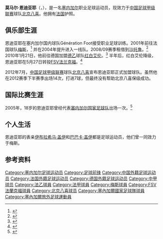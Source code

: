 {{Infobox football biography
| playername     = 莫马尔·恩迪亚耶<br>Momar N'Diaye
| image          =
| fullname       = Momar Ramon N'Diaye
| dateofbirth    = {{Birth date and age|df=yes|1987|7|13}}
| cityofbirth    = Yeumbeul
| countryofbirth = [[塞内加尔|塞内加尔]]
| height         = {{height|m=1.80}}
| position       = [[前锋_(足球)|前锋]]
| currentclub    = [[北京八喜联合竞技足球俱乐部|北京八喜]]
| clubnumber     = 32
| youthyears1    = 1999–2001
| youthclubs1    = Génération Foot
| years1         = 2001–2005
| clubs1         = [[梅斯足球俱乐部|梅斯B]]
| caps1          = 35
| goals1         = 21
| years2         = 2004–2009
| clubs2         = [[梅斯足球俱乐部|梅斯]]
| caps2          = 77
| goals2         = 11
| years3         = 2008–2009
| clubs3         = → [[沙托鲁足球俱乐部|沙托鲁]] (租借)<ref>{{cite web | url = http://www.lfp.fr/joueur/n-diaye-momar | title = Momar N'DIAYE | publisher =  | accessdate = 22 May 2011 | language = fr | archive-date = 2016-03-04 | archive-url = https://web.archive.org/web/20160304022820/http://www.lfp.fr/joueur/n-diaye-momar | dead-url = no }}</ref>
| caps3          = 15
| goals3         = 0
| years4         = 2010
| clubs4         = [[红白艾伦足球俱乐部|红白艾伦]]<ref>{{cite web | url = http://www.fussballdaten.de/spieler/ndiayemomar/ | title = Momar N'diaye | language = de | publisher = fussballdaten.de | accessdate = 22 May 2011 | archive-date = 2013-08-31 | archive-url = https://web.archive.org/web/20130831024248/http://fussballdaten.de/spieler/ndiayemomar/ | dead-url = no }}</ref>
| caps4          = 6
| goals4         = 1
| years5         = 2010–2012
| clubs5         = [[FSV法兰克福|FSV法兰克福]]
| caps5          = 25
| goals5         = 5
| years6         = 2012-
| clubs6         = [[北京八喜联合竞技足球俱乐部|北京八喜]]
| caps6          = 14
| goals6         = 7
| nationalyears1 = 2005
| nationalteam1  = [[塞内加尔国家足球队|塞内加尔]]<ref>{{nfteams|12681}}</ref>
| nationalcaps1  = 1
| nationalgoals1 = 1
| pcupdate       = 
| ntupdate       =
}}
'''莫马尔·恩迪亚耶'''（{{lang-fr|Momar N'Diaye}}，{{bd|1987年|7月13日|||N'Diaye, Momar}}），是一名[[塞内加尔|塞内加尔]]职业足球运动员，现效力于[[中国足球甲级联赛|中国足球甲级联赛]]球队[[北京八喜联合竞技足球俱乐部|北京八喜]]。他拥有[[法国|法国]]护照。

==俱乐部生涯==

恩迪亚耶在塞内加尔国内球队Génération Foot接受职业足球训练。2001年前往法国球队[[梅斯足球俱乐部|梅斯]]，<ref name="kicker.de">{{cite web | url = http://www.kicker.de/news/fussball/2bundesliga/vereine/2-bundesliga/2010-11/fsv-frankfurt-1295/61573/spieler_ndiaye-momar.html | title = N'Diaye, Momar | language = de | publisher = kicker.de | accessdate = 22 May 2011 | archive-date = 2016-07-09 | archive-url = https://web.archive.org/web/20160709003913/http://www.kicker.de/news/fussball/2bundesliga/vereine/2-bundesliga/2010-11/fsv-frankfurt-1295/61573/spieler_ndiaye-momar.html | dead-url = no }}</ref> 并在2004年提升进入一线队。2008/09赛季租借到[[沙托鲁足球俱乐部|沙托鲁]]。<ref>{{cite web | url = http://www.republicain-lorrain.fr/fr/permalien/article/1753203/Momar-N-Diaye-Je-veux-me-racheter.html | title = Momar N’Diaye : « Je veux me racheter » | accessdate = 22 May 2011 | language = fr | publisher = republicain-lorrain.fr | deadurl = yes | archiveurl = https://archive.is/20110721020815/http://www.republicain-lorrain.fr/fr/permalien/article/1753203/Momar-N-Diaye-Je-veux-me-racheter.html | archivedate = 2011年7月21日 }}</ref> 2010年1月21日，他前往德国加盟[[德乙|德乙]]球队[[红白艾伦足球俱乐部|红白艾伦]]。<ref>{{cite web | url = http://www.kicker.de/news/fussball/2bundesliga/startseite/519960/artikel_Momar-N%27Diaye-kommt-aus-Metz.html | title = Momar N'Diaye kommt aus Metz | language = de | publisher = kicker.de | accessdate = 22 May 2011 | date = 21 January 2010 | archive-date = 2017-11-10 | archive-url = https://web.archive.org/web/20171110030839/http://www.kicker.de/news/fussball/2bundesliga/startseite/519960/artikel_Momar-N%27Diaye-kommt-aus-Metz.html | dead-url = no }}</ref> 半年后，红白艾伦降级，恩迪亚耶在5月27日转投[[FSV法兰克福|FSV法兰克福]]。<ref>{{cite web | url = http://www.kicker.de/news/fussball/2bundesliga/startseite/525690/artikel_N%27Diaye-wechselt-zum-FSV.html | title = N'Diaye wechselt zum FSV | language = de | publisher = kicker.de | accessdate = 22 May 2011 | date = 27 May 2010 | archive-date = 2017-02-02 | archive-url = https://web.archive.org/web/20170202192620/http://www.kicker.de/news/fussball/2bundesliga/startseite/525690/artikel_N%27Diaye-wechselt-zum-FSV.html | dead-url = no }}</ref>

2012年7月，[[中国足球甲级联赛|中国足球甲级联赛]]球队[[北京八喜联合竞技足球俱乐部|北京八喜]]宣布恩迪亚耶正式加盟球队。虽然他在2012赛季下半赛季出场14次，打进7球，但最终没有帮助北京八喜保级成功。

==国际比赛生涯==
2005年，18岁的恩迪亚耶曾经代表[[塞内加尔国家足球队|塞内加尔国家足球队]]出场一次。<ref>{{cite web | url = http://www.fsv-frankfurt.de/cms/index.php?&id=9&backPID=574&tt_news=5764&cHash=0081677a54 | title = FSV verstärkt sich mit Stürmer Momar N‘Diaye | publisher = FSV Frankfurt | date = 27 May 2010 | accessdate = 22 May 2011 | language = de | archive-date = 2016-03-04 | archive-url = https://web.archive.org/web/20160304112323/http://www.fsv-frankfurt.de/cms/index.php?&id=9&backPID=574&tt_news=5764&cHash=0081677a54 | dead-url = yes }}</ref>

==个人生活==
恩迪亚耶的表亲[[伊布拉希马·盖伊|伊布拉希马·盖伊]]和[[巴巴卡·盖伊|巴巴卡·盖伊]]都是足球运动员，他们曾一同效力于梅斯。

==参考资料==
{{reflist}}

{{2012年中甲分类名单八喜}}

{{DEFAULTSORT:Ndiaye, Momar}}
[[Category:塞内加尔足球运动员|Category:塞内加尔足球运动员]]
[[Category:足球前锋|Category:足球前锋]]
[[Category:中国外籍足球运动员|Category:中国外籍足球运动员]]
[[Category:法国外籍足球运动员|Category:法国外籍足球运动员]]
[[Category:德国外籍足球运动员|Category:德国外籍足球运动员]]
[[Category:中甲球员|Category:中甲球员]]
[[Category:法乙球員|Category:法乙球員]]
[[Category:法甲球員|Category:法甲球員]]
[[Category:梅斯球員|Category:梅斯球員]]
[[Category:FSV法蘭克福球員|Category:FSV法蘭克福球員]]
[[Category:北京八喜球员|Category:北京八喜球员]]
[[Category:塞內加爾國家足球隊球員|Category:塞內加爾國家足球隊球員]]
[[Category:塞內加爾旅外足球運動員|Category:塞內加爾旅外足球運動員]]